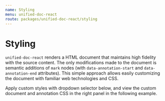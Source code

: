 ```yaml
---
name: Styling
menu: unified-doc-react
route: packages/unified-doc-react/styling
---
```



# Styling

`unified-doc-react` renders a HTML document that maintains high fidelity with the source content. The only modifications made to the document is semantic additions of `mark` nodes (with `data-annotation-start` and `data-annotation-end` attributes). This simple approach allows easily customizing the document with familiar web technologies and CSS.

Apply custom styles with dropdown selector below, and view the custom document and annotation CSS in the right panel in the following example.

<StylingExample />
